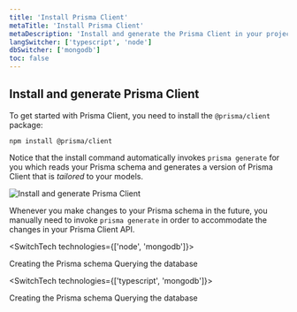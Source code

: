 ```yaml
---
title: 'Install Prisma Client'
metaTitle: 'Install Prisma Client'
metaDescription: 'Install and generate the Prisma Client in your project'
langSwitcher: ['typescript', 'node']
dbSwitcher: ['mongodb']
toc: false
---
```


## Install and generate Prisma Client

To get started with Prisma Client, you need to install the `@prisma/client` package:

```terminal copy
npm install @prisma/client
```

Notice that the install command automatically invokes `prisma generate` for you which reads your Prisma schema and generates a version of Prisma Client that is _tailored_ to your models.

![Install and generate Prisma Client](https://imgur.com/FensWfo.png)

Whenever you make changes to your Prisma schema in the future, you manually need to invoke `prisma generate` in order to accommodate the changes in your Prisma Client API.

<SwitchTech technologies={['node', 'mongodb']}>

<NavigationLinksContainer>

<ButtonLink color="dark" type="primary" href="./creating-the-prisma-schema-node-mongodb" arrowLeft>
    Creating the Prisma schema
</ButtonLink>

<ButtonLink color="dark" type="primary" href="./querying-the-database-node-mongodb" arrow>
    Querying the database
</ButtonLink>

</NavigationLinksContainer>

</SwitchTech>


<SwitchTech technologies={['typescript', 'mongodb']}>

<NavigationLinksContainer>

<ButtonLink color="dark" type="primary" href="./creating-the-prisma-schema-typescript-mongodb" arrowLeft>
    Creating the Prisma schema
</ButtonLink>

<ButtonLink color="dark" type="primary" href="./querying-the-database-typescript-mongodb" arrow>
    Querying the database
</ButtonLink>

</NavigationLinksContainer>

</SwitchTech>
